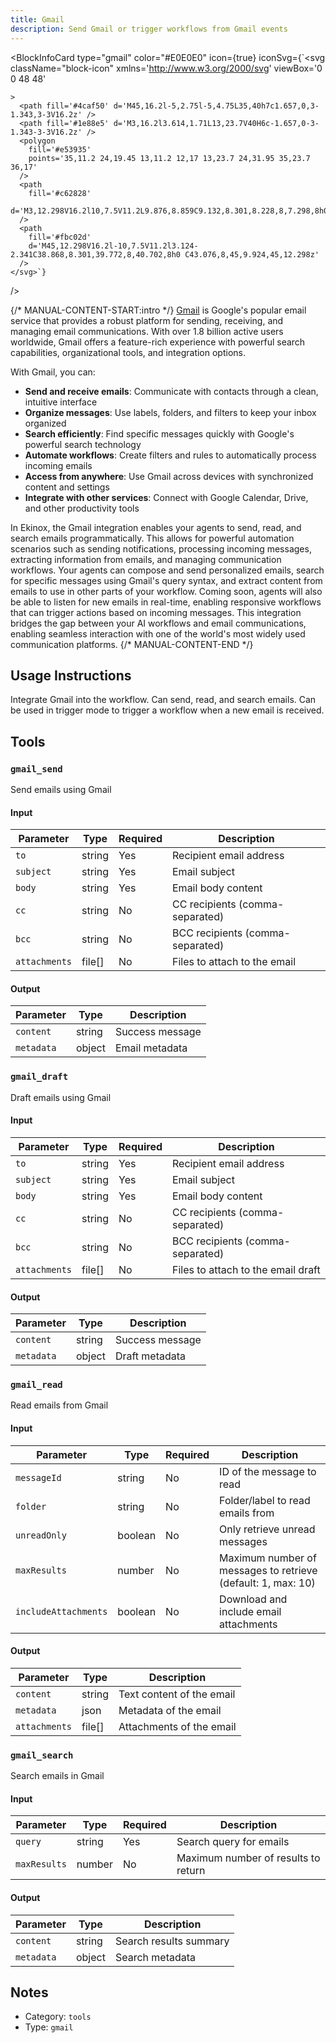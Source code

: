 ```yaml
---
title: Gmail
description: Send Gmail or trigger workflows from Gmail events
---
```



<BlockInfoCard 
  type="gmail"
  color="#E0E0E0"
  icon={true}
  iconSvg={`<svg className="block-icon"
      xmlns='http://www.w3.org/2000/svg'
      viewBox='0 0 48 48'
      
      
      
    >
      <path fill='#4caf50' d='M45,16.2l-5,2.75l-5,4.75L35,40h7c1.657,0,3-1.343,3-3V16.2z' />
      <path fill='#1e88e5' d='M3,16.2l3.614,1.71L13,23.7V40H6c-1.657,0-3-1.343-3-3V16.2z' />
      <polygon
        fill='#e53935'
        points='35,11.2 24,19.45 13,11.2 12,17 13,23.7 24,31.95 35,23.7 36,17'
      />
      <path
        fill='#c62828'
        d='M3,12.298V16.2l10,7.5V11.2L9.876,8.859C9.132,8.301,8.228,8,7.298,8h0C4.924,8,3,9.924,3,12.298z'
      />
      <path
        fill='#fbc02d'
        d='M45,12.298V16.2l-10,7.5V11.2l3.124-2.341C38.868,8.301,39.772,8,40.702,8h0 C43.076,8,45,9.924,45,12.298z'
      />
    </svg>`}
/>

{/* MANUAL-CONTENT-START:intro */}
[Gmail](https://gmail.com) is Google's popular email service that provides a robust platform for sending, receiving, and managing email communications. With over 1.8 billion active users worldwide, Gmail offers a feature-rich experience with powerful search capabilities, organizational tools, and integration options.

With Gmail, you can:

- **Send and receive emails**: Communicate with contacts through a clean, intuitive interface
- **Organize messages**: Use labels, folders, and filters to keep your inbox organized
- **Search efficiently**: Find specific messages quickly with Google's powerful search technology
- **Automate workflows**: Create filters and rules to automatically process incoming emails
- **Access from anywhere**: Use Gmail across devices with synchronized content and settings
- **Integrate with other services**: Connect with Google Calendar, Drive, and other productivity tools

In Ekinox, the Gmail integration enables your agents to send, read, and search emails programmatically. This allows for powerful automation scenarios such as sending notifications, processing incoming messages, extracting information from emails, and managing communication workflows. Your agents can compose and send personalized emails, search for specific messages using Gmail's query syntax, and extract content from emails to use in other parts of your workflow. Coming soon, agents will also be able to listen for new emails in real-time, enabling responsive workflows that can trigger actions based on incoming messages. This integration bridges the gap between your AI workflows and email communications, enabling seamless interaction with one of the world's most widely used communication platforms.
{/* MANUAL-CONTENT-END */}


## Usage Instructions

Integrate Gmail into the workflow. Can send, read, and search emails. Can be used in trigger mode to trigger a workflow when a new email is received.



## Tools

### `gmail_send`

Send emails using Gmail

#### Input

| Parameter | Type | Required | Description |
| --------- | ---- | -------- | ----------- |
| `to` | string | Yes | Recipient email address |
| `subject` | string | Yes | Email subject |
| `body` | string | Yes | Email body content |
| `cc` | string | No | CC recipients \(comma-separated\) |
| `bcc` | string | No | BCC recipients \(comma-separated\) |
| `attachments` | file[] | No | Files to attach to the email |

#### Output

| Parameter | Type | Description |
| --------- | ---- | ----------- |
| `content` | string | Success message |
| `metadata` | object | Email metadata |

### `gmail_draft`

Draft emails using Gmail

#### Input

| Parameter | Type | Required | Description |
| --------- | ---- | -------- | ----------- |
| `to` | string | Yes | Recipient email address |
| `subject` | string | Yes | Email subject |
| `body` | string | Yes | Email body content |
| `cc` | string | No | CC recipients \(comma-separated\) |
| `bcc` | string | No | BCC recipients \(comma-separated\) |
| `attachments` | file[] | No | Files to attach to the email draft |

#### Output

| Parameter | Type | Description |
| --------- | ---- | ----------- |
| `content` | string | Success message |
| `metadata` | object | Draft metadata |

### `gmail_read`

Read emails from Gmail

#### Input

| Parameter | Type | Required | Description |
| --------- | ---- | -------- | ----------- |
| `messageId` | string | No | ID of the message to read |
| `folder` | string | No | Folder/label to read emails from |
| `unreadOnly` | boolean | No | Only retrieve unread messages |
| `maxResults` | number | No | Maximum number of messages to retrieve \(default: 1, max: 10\) |
| `includeAttachments` | boolean | No | Download and include email attachments |

#### Output

| Parameter | Type | Description |
| --------- | ---- | ----------- |
| `content` | string | Text content of the email |
| `metadata` | json | Metadata of the email |
| `attachments` | file[] | Attachments of the email |

### `gmail_search`

Search emails in Gmail

#### Input

| Parameter | Type | Required | Description |
| --------- | ---- | -------- | ----------- |
| `query` | string | Yes | Search query for emails |
| `maxResults` | number | No | Maximum number of results to return |

#### Output

| Parameter | Type | Description |
| --------- | ---- | ----------- |
| `content` | string | Search results summary |
| `metadata` | object | Search metadata |



## Notes

- Category: `tools`
- Type: `gmail`

